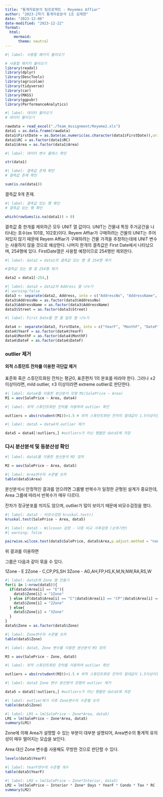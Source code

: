 ```yaml
---
title: "통계자료분석 팀프로젝트 - Reyemes Affiar"
author: "2023-2학기 통계자료분석 1조 김재현"
date: "2023-12-06"
date-modified: "2023-12-22"
format: 
  html:
    mermaid: 
      theme: neutral
---
```


```r
#| label: 사용할 패키지 불러오기

# 사용할 패키지 불러오기
library(readxl)
library(dplyr)
library(DescTools)
library(agricolae)
library(tidyverse)
library(car)
library(MASS)
library(ggpubr)
library(PerformanceAnalytics)
```

```r
#| label: 데이터 불러오기
# 데이터 불러오기

rawdata = read_excel("./Team_Assignment/Reyeme2.xls")
data1 = as.data.frame(rawdata)
data1$FirstDate = as.Date(as.numeric(as.character(data1$FirstDate)),origin="1899-12-30")
data1$RC = as.factor(data1$RC)
data1$Area = as.factor(data1$Area)

```

```r
#| label: 데이터 변수 클래스 확인

str(data1)
```


```r
#| label: 결측값 존재 확인
# 결측값 존재 확인

sum(is.na(data1))
```

:::{.callout-note}
결측값 9개 존재.
:::

```r
#| label: 결측값 있는 행 확인
# 결측값 있는 행 확인

which(rowSums(is.na(data1)) > 0)

```

:::{.callout-note}
결측값 중 한개를 제외하곤 모두 UNIT 열 값이다. UNIT는 건물내 특정 주거공간을 나타내는 호수(ex 101호, 102호)이다. Reyem Affiar가 구매하려는 건물의 UNIT는 주어져있지 않기 때문에 Reyem Affiar가 구매하려는 건물 가격을 추정하는데에 UNIT 변수는 사용하지 않을 것으로 예상한다. 나머지 한개의 결측값은 First Date에서 나타났으며, 254행에 있다. FirstDate열은 사용할 예정이므로 254행만 제외한다.
:::

```r
#| label: data2 = data1의 결측값 있는 행 중 254행 제거

#결측값 있는 행 중 254행 제거

data2 = data1[-254,]
```

```r
#| label: data3 = data2의 Address 열 나누기 
#| warning:false
data3 <- separate(data2, Address, into = c("AddressNo", "AddressName", "Street"), sep = " ")
data3$AddressNo = as.factor(data3$AddressNo)
data3$AddressName = as.factor(data3$AddressName)
data3$Street = as.factor(data3$Street)
```


```r

#| label: First Date를 연 월 일로 열 나누기

data4 <- separate(data3, FirstDate, into = c("YearF", "MonthF", "DateF"), sep = "-")
data4$YearF = as.factor(data4$YearF)
data4$MonthF = as.factor(data4$MonthF)
data4$DateF = as.factor(data4$DateF)

```

### outlier 제거

#### 외적 스튜던트 잔차를 이용한 극단값 제거

표준화 혹은 스튜던트화된 잔차는 평균0, 표준편차 1의 분포를 따라야 한다. 그러나 $\pm2$
이상이라면, mild outlier, $\pm3$ 이상이라면 extreme outlier로 판단한다.

```r
#| label: data4를 이용한 분산분석 모형 M1(SalePrice ~ Area)
M1 = aov(SalePrice ~ Area, data4)
```


```r
#| label: 외적 스튜던트화된 잔차를 이용하여 outlier 확인

outliers = abs(rstudent(M1))>1.5 # 외적 스튜던트화된 잔차의 절대값이 1.5이상이면 outlier로 판단.
```

```r
#| label: data5 = data4의 outlier 제거

data5 = data4[!outliers,] #outliers가 아닌 행들만 data5에 저장
```


### 다시 분산분석 및 등분산성 확인

```r
#| label: data5를 이용한 분산분석 M2 정의

M2 = aov(SalePrice ~ Area, data5)
```

```r
#| label: Area변수의 수준별 숫자
table(data5$Area)
```

분산분석시 안정적인 결과를 얻으려면 그룹별 반복수가 일정한 균형된 설계가 중요한데, Area 그룹에 따라서 반복수가 매우 다르다.

잔차가 정규분포를 띄지도 않으며, outlier가 많이 보이기 때문에 비모수검정을 했다.

```r
#| label: data5 - 비모수검정 kruskal.test()
kruskal.test(SalePrice ~ Area, data5)
```

```r
#| label: data5 - Wilcoxon 검정 - 다중 비교 사후검정 (순위기반)
#| warning: false

pairwise.wilcox.test(data5$SalePrice, data5$Area,p.adjust.method = "none")
```
위 결과를 이용하면

그룹은 다음과 같이 묶을 수 있다.

1Zone - E
2Zone - C,CP,PS,SH
3Zone - AG,AH,FP,HS,K,M,N,NW,RA,RS,W


```r
#| label: data5에 Zone 열 만들기
for(i in 1:nrow(data5)){
  if(data5$Area[i] == "E"){
    data5$Zone[i] = "1Zone"
  } else if(data5$Area[i] == "C"|data5$Area[i] == "CP"|data5$Area[i] == "PS"|data5$Area[i] == "SH"){
    data5$Zone[i] = "2Zone"
  } else{
    data5$Zone[i] = "3Zone"
  }
}
data5$Zone = as.factor(data5$Zone)
```

```r
#| label: Zone변수의 수준별 숫자
table(data5$Zone)
```

```r
#| label: data5, Zone 변수를 이용한 분산분석 M3 정의

M3 = aov(SalePrice ~ Zone, data5)
```

```r
#| label: 외적 스튜던트화된 잔차를 이용하여 outlier 확인

outliers = abs(rstudent(M3))>1.5 # 외적 스튜던트화된 잔차의 절대값이 1.5이상이면 outlier로 판단.
```

```r
#| label: data5 Zone 변수 분산분석 모형의 outlier 제거

data5 = data5[!outliers,] #outliers가 아닌 행들만 data5에 저장
```

```r
#| label: outlier제거 이후 Zone변수의 수준별 숫자
table(data5$Zone)
```

```r
#| label: LM1 = lm(SalePrice ~ Zone*Area, data5)
LM1 = lm(SalePrice ~ Zone*Area, data5)
summary(LM1)
```

Zone에 의해 Area가 설명할 수 있는 부분이 대부분 설명되어, Area변수의 통계적 유의성이 매우 떨어지는 모습을 보인다.

Area 대신 Zone 변수를 사용해도 무방한 것으로 판단할 수 있다.

```r
levels(data5$YearF)
```
```r
#| label: YearF변수의 수준별 개수
table(data5$YearF)
```

```r
#| label: LM2 = lm(SalePrice ~ Zone*Interior, data5)
LM2 = lm(SalePrice ~ Interior * Zone* Days * YearF * Condo * Tax * RC , data5)
summary(LM2)
```






